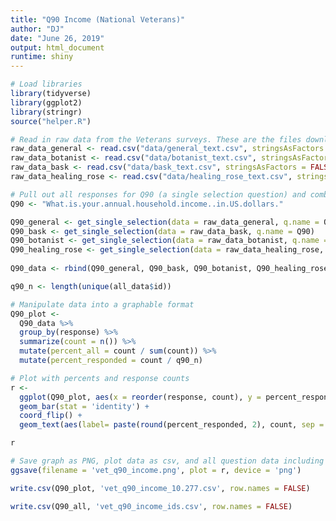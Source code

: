 ```yaml
---
title: "Q90 Income (National Veterans)"
author: "DJ"
date: "June 26, 2019"
output: html_document
runtime: shiny
---
```


```r
# Load libraries
library(tidyverse)
library(ggplot2)
library(stringr)
source("helper.R")
```

```r
# Read in raw data from the Veterans surveys. These are the files downloaded from survey monkey saved as a .csv
raw_data_general <- read.csv("data/general_text.csv", stringsAsFactors = FALSE)
raw_data_botanist <- read.csv("data/botanist_text.csv", stringsAsFactors = FALSE)
raw_data_bask <- read.csv("data/bask_text.csv", stringsAsFactors = FALSE)
raw_data_healing_rose <- read.csv("data/healing_rose_text.csv", stringsAsFactors = FALSE)
```

```r
# Pull out all responses for Q90 (a single selection question) and combine
Q90 <- "What.is.your.annual.household.income..in.US.dollars."

Q90_general <- get_single_selection(data = raw_data_general, q.name = Q90)
Q90_bask <- get_single_selection(data = raw_data_bask, q.name = Q90)
Q90_botanist <- get_single_selection(data = raw_data_botanist, q.name = Q90)
Q90_healing_rose <- get_single_selection(data = raw_data_healing_rose, q.name = Q90)
  
Q90_data <- rbind(Q90_general, Q90_bask, Q90_botanist, Q90_healing_rose)

q90_n <- length(unique(all_data$id))
```


```r
# Manipulate data into a graphable format
Q90_plot <- 
  Q90_data %>%
  group_by(response) %>%
  summarize(count = n()) %>%
  mutate(percent_all = count / sum(count)) %>%
  mutate(percent_responded = count / q90_n)
```

```r
# Plot with percents and response counts
r <- 
  ggplot(Q90_plot, aes(x = reorder(response, count), y = percent_responded)) +
  geom_bar(stat = 'identity') +
  coord_flip() +
  geom_text(aes(label= paste(round(percent_responded, 2), count, sep = "***")))

r
```

```r
# Save graph as PNG, plot data as csv, and all question data including response IDs as csv (save question n and N at end of plot file as "_x.x")
ggsave(filename = 'vet_q90_income.png', plot = r, device = 'png')

write.csv(Q90_plot, 'vet_q90_income_10.277.csv', row.names = FALSE)

write.csv(Q90_all, 'vet_q90_income_ids.csv', row.names = FALSE)
```
